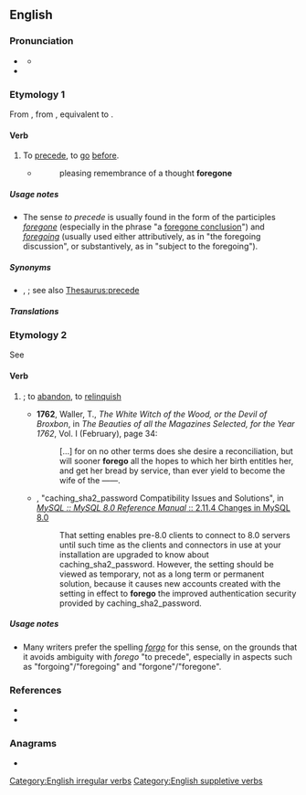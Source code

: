 ==English==

===Pronunciation===
* {{a|UK}} {{IPA|en|/fɔːˈɡəʊ/}}
** {{audio|en|LL-Q1860 (eng)-Vealhurl-forego.wav|Audio (UK)}}
* {{homophones|en|forgo}}

===Etymology 1===
From {{inh|en|enm|forgan}}, from {{inh|en|ang|foregān}}, equivalent to {{prefix|en|fore|go}}.

====Verb====
{{en-verb|foregoes|foregoing|forewent|foregone}}

# To [[precede]], to [[go]] [[before]].
#* {{rfdatek|en|Wordsworth}}
#*: pleasing remembrance of a thought '''foregone'''

=====Usage notes=====
* The sense ''to precede'' is usually found in the form of the participles ''[[foregone]]'' (especially in the phrase "a [[foregone conclusion]]") and ''[[foregoing]]'' (usually used either attributively, as in "the foregoing discussion", or substantively, as in "subject to the foregoing").

=====Synonyms=====
* {{l|en|antecede}}, {{l|en|come before}}; see also [[Thesaurus:precede]]

=====Translations=====
{{trans-see|precede}}

===Etymology 2===
See {{m|en|forgo}}

====Verb====
{{en-verb|foregoes|foregoing|forewent|foregone}}

# {{alternative spelling of|en|forgo|nodot=1}}; to [[abandon]], to [[relinquish]]
#* '''1762''', Waller, T., ''The White Witch of the Wood, or the Devil of Broxbon'', in ''The Beauties of all the Magazines Selected, for the Year 1762'', Vol. I (February), page 34:
#*: [&hellip;] for on no other terms does she desire a reconciliation, but will sooner '''forego''' all the hopes to which her birth entitles her, and get her bread by service, than ever yield to become the wife of the ——.
#* {{rfdatek|en|MYSQL 8.0}}, "caching_sha2_password Compatibility Issues and Solutions", in [https://dev.mysql.com/doc/refman/8.0/en/upgrading-from-previous-series.html#upgrade-caching-sha2-password-compatibility-issues ''MySQL :: MySQL 8.0 Reference Manual'' :: 2.11.4 Changes in MySQL 8.0]
#*: That setting enables pre-8.0 clients to connect to 8.0 servers until such time as the clients and connectors in use at your installation are upgraded to know about caching_sha2_password. However, the setting should be viewed as temporary, not as a long term or permanent solution, because it causes new accounts created with the setting in effect to '''forego''' the improved authentication security provided by caching_sha2_password.

=====Usage notes=====
* Many writers prefer the spelling ''[[forgo]]'' for this sense, on the grounds that it avoids ambiguity with ''forego'' "to precede", especially in aspects such as "forgoing"/"foregoing" and "forgone"/"foregone".

===References===
* {{R:Century 1911}}
* {{R:Webster 1913}}

===Anagrams===
* {{anagrams|en|a=efgoor|goofer}}

[[Category:English irregular verbs]]
[[Category:English suppletive verbs]]